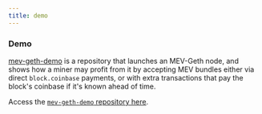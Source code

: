 ```yaml
---
title: demo
---
```

### Demo

[mev-geth-demo](https://github.com/flashbots/mev-geth-demo) is a repository that launches an MEV-Geth node, and shows how a miner may profit from it by accepting MEV
bundles either via direct `block.coinbase` payments, or with extra transactions that pay
the block's coinbase if it's known ahead of time.

Access the [`mev-geth-demo` repository here](https://github.com/flashbots/mev-geth-demo).
